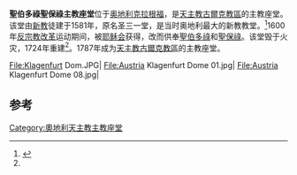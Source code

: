 {{Infobox religious building
| building_name         = 聖伯多祿聖保祿主教座堂
| image                 = Klagenfurt Domplatz Kirche 22022007 01.jpg
| location              = [[奥地利|奥地利]][[克拉根福|克拉根福]]
| latitude              = 46.623991
| longitude             = 14.312207
| religious_affiliation = [[天主教|天主教]]
| architecture_style    = [[巴洛克|巴洛克]]
}}
'''聖伯多祿聖保祿主教座堂'''位于[[奥地利|奥地利]][[克拉根福|克拉根福]]，是[[天主教古爾克教區|天主教古爾克教區]]的主教座堂。该堂由[[新教|新教]]徒建于1581年，原名圣三一堂，是当时奥地利最大的新教教堂。<ref name=Klagenfurt>{{cite web|title=Klagenfurt Cathedral|url=http://conf.ifit.uni-klu.ac.at/erweb2005/klagenfurt_links.html|accessdate=28 January 2014|archive-url=https://web.archive.org/web/20160303224815/http://conf.ifit.uni-klu.ac.at/erweb2005/klagenfurt_links.html|archive-date=2016-03-03|dead-url=yes}}</ref>1600年[[反宗教改革|反宗教改革]]运动期间，被[[耶稣会|耶稣会]]获得，改而供奉[[聖伯多祿|聖伯多祿]]和[[聖保祿|聖保祿]]。该堂毁于火灾，1724年重建<ref name=Klagenfurt/>。1787年成为[[天主教古爾克教區|天主教古爾克教區]]的主教座堂。

<gallery>
File:Klagenfurt Dom.JPG|
File:Austria Klagenfurt Dome 01.jpg|
File:Austria Klagenfurt Dome 08.jpg|
</gallery>

==参考==
{{Reflist}}

[[Category:奧地利天主教主教座堂|Category:奧地利天主教主教座堂]]